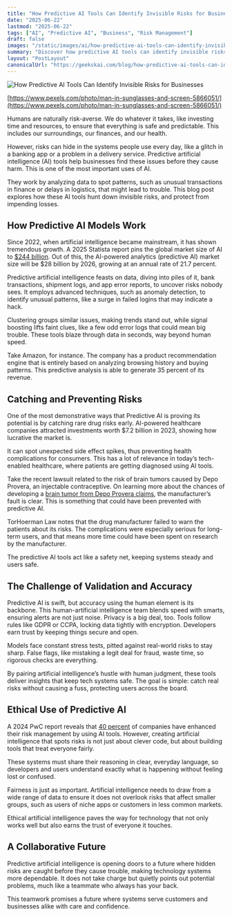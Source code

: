 ```yaml
---
title: "How Predictive AI Tools Can Identify Invisible Risks for Businesses"
date: "2025-06-22"
lastmod: "2025-06-22"
tags: ["AI", "Predictive AI", "Business", "Risk Management"]
draft: false
images: "/static/images/ai/how-predictive-ai-tools-can-identify-invisible-risks-for-businesses.png"
summary: "Discover how predictive AI tools can identify invisible risks for businesses. Learn about the importance of predictive AI in risk management and how it can help businesses stay ahead of potential problems."
layout: "PostLayout"
canonicalUrl: "https://geekskai.com/blog/how-predictive-ai-tools-can-identify-invisible-risks-for-businesses/"
---
```


![How Predictive AI Tools Can Identify Invisible Risks for Businesses](/static/images/ai/how-predictive-ai-tools-can-identify-invisible-risks-for-businesses.png)

[https://www.pexels.com/photo/man-in-sunglasses-and-screen-5866051/](https://www.pexels.com/photo/man-in-sunglasses-and-screen-5866051/)

Humans are naturally risk-averse. We do whatever it takes, like investing time and resources, to ensure that everything is safe and predictable. This includes our surroundings, our finances, and our health.

However, risks can hide in the systems people use every day, like a glitch in a banking app or a problem in a delivery service. Predictive artificial intelligence (AI) tools help businesses find these issues before they cause harm. This is one of the most important uses of AI.

They work by analyzing data to spot patterns, such as unusual transactions in finance or delays in logistics, that might lead to trouble. This blog post explores how these AI tools hunt down invisible risks, and protect from impending losses.

## How Predictive AI Models Work

Since 2022, when artificial intelligence became mainstream, it has shown tremendous growth. A 2025 Statista report pins the global market size of AI to [$244 billion](https://www.statista.com/outlook/tmo/artificial-intelligence/worldwide). Out of this, the AI-powered analytics (predictive AI) market size will be $28 billion by 2026, growing at an annual rate of 21.7 percent.

Predictive artificial intelligence feasts on data, diving into piles of it, bank transactions, shipment logs, and app error reports, to uncover risks nobody sees. It employs advanced techniques, such as anomaly detection, to identify unusual patterns, like a surge in failed logins that may indicate a hack.

Clustering groups similar issues, making trends stand out, while signal boosting lifts faint clues, like a few odd error logs that could mean big trouble. These tools blaze through data in seconds, way beyond human speed.

Take Amazon, for instance. The company has a product recommendation engine that is entirely based on analyzing browsing history and buying patterns. This predictive analysis is able to generate 35 percent of its revenue.

## Catching and Preventing Risks

One of the most demonstrative ways that Predictive AI is proving its potential is by catching rare drug risks early. AI-powered healthcare companies attracted investments worth $7.2 billion in 2023, showing how lucrative the market is.

It can spot unexpected side effect spikes, thus preventing health complications for consumers. This has a lot of relevance in today’s tech-enabled healthcare, where patients are getting diagnosed using AI tools.

Take the recent lawsuit related to the risk of brain tumors caused by Depo Provera, an injectable contraceptive. On learning more about the chances of developing a [brain tumor from Depo Provera claims](https://www.torhoermanlaw.com/depo-provera-lawsuit/depo-provera-brain-tumor-lawsuit/), the manufacturer’s fault is clear. This is something that could have been prevented with predictive AI.

TorHoerman Law notes that the drug manufacturer failed to warn the patients about its risks. The complications were especially serious for long-term users, and that means more time could have been spent on research by the manufacturer.

The predictive AI tools act like a safety net, keeping systems steady and users safe.

## The Challenge of Validation and Accuracy

Predictive AI is swift, but accuracy using the human element is its backbone. This human-artificial intelligence team blends speed with smarts, ensuring alerts are not just noise. Privacy is a big deal, too. Tools follow rules like GDPR or CCPA, locking data tightly with encryption. Developers earn trust by keeping things secure and open.

Models face constant stress tests, pitted against real-world risks to stay sharp. False flags, like mistaking a legit deal for fraud, waste time, so rigorous checks are everything.

By pairing artificial intelligence’s hustle with human judgment, these tools deliver insights that keep tech systems safe. The goal is simple: catch real risks without causing a fuss, protecting users across the board.

## Ethical Use of Predictive AI

A 2024 PwC report reveals that [40 percent](https://www.pwc.com/us/en/tech-effect/ai-analytics/responsible-ai-survey.html) of companies have enhanced their risk management by using AI tools. However, creating artificial intelligence that spots risks is not just about clever code, but about building tools that treat everyone fairly.

These systems must share their reasoning in clear, everyday language, so developers and users understand exactly what is happening without feeling lost or confused.

Fairness is just as important. Artificial intelligence needs to draw from a wide range of data to ensure it does not overlook risks that affect smaller groups, such as users of niche apps or customers in less common markets.

Ethical artificial intelligence paves the way for technology that not only works well but also earns the trust of everyone it touches.

## A Collaborative Future

Predictive artificial intelligence is opening doors to a future where hidden risks are caught before they cause trouble, making technology systems more dependable. It does not take charge but quietly points out potential problems, much like a teammate who always has your back.

This teamwork promises a future where systems serve customers and businesses alike with care and confidence.
